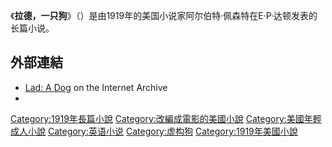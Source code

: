 {{expand English|time=2022-04-25T05:42:05+00:00}}
{{Unreferenced|time=2019-02-08T11:47:29+00:00}}
{{Infobox book
| 書名                     = 拉德，一只狗
| 圖像                     = [[File:Lad_A_Dog_(1919,_touched_up).jpg|200px]]
| 圖像說明                 = 
| 作者                     = 阿尔伯特·佩森特
| 原名                     = Lad, A Dog
| 中文書名                 = 
| 譯者                     = 
| 插圖                     = 
| 封面設計                 = 
| 出版地                   = {{USA}}
| 語言                     = [[英語|英語]]
| 系列                     = 
| 題材                     = [[青年小說|青年小說]]
| 類型                     = 
| 出版者                   = E·P·达顿
| 出版日期                 = 1919年5月
| 中文版                   = 
| 媒介                     = 
| 頁數                     = 349
| 開本                     = 
| isbn                     = 
| oclc                     = 234286
| 杜威十進制圖書分類法     = 
| 美國國會圖書館圖書分類法 = 
| 上一部作品               = 
| 下一部作品               = 
| 引用                     = 
| 被引用                   = 
}}
《'''拉德，一只狗'''》（{{lang-en|''Lad, A Dog''}}）是由1919年的美国小说家阿尔伯特·佩森特在E·P·达顿发表的长篇小说。

== 外部連結 ==
{{wikisource|Lad, A Dog|拉德，一隻狗}}
{{Commons category|Lad, A Dog (book)|Lad: A Dog}}
* [http://www.archive.org/details/ladadogal00terhrich Lad: A Dog] on the Internet Archive
* {{librivox book|title=Lad: A Dog|author=Albert Payson TERHUNE}}

{{DEFAULTSORT:Lad, A Dog}}
[[Category:1919年長篇小說|Category:1919年長篇小說]]
[[Category:改編成電影的美國小說|Category:改編成電影的美國小說]]
[[Category:美國年輕成人小說|Category:美國年輕成人小說]]
[[Category:英语小说|Category:英语小说]]
[[Category:虚构狗|Category:虚构狗]]
[[Category:1919年美國小說|Category:1919年美國小說]]